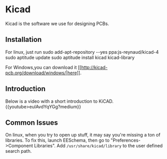 # Kicad

Kicad is the software we use for designing PCBs.

## Installation
For linux, just run
  sudo add-apt-repository --yes ppa:js-reynaud/kicad-4
  sudo aptitude update
  sudo aptitude install kicad kicad-library
  
For Windows,you can download it [[http://kicad-pcb.org/download/windows/|here]].

## Introduction
Below is a video with a short introduction to KiCAD.
\{\{youtube\>eulAvdYqYGg?medium\}\}
  
## Common Issues
On linux, when you try to open up stuff, it may say you're missing a ton of libraries. To fix this, launch EESchema, then go to "Preferences-\>Component Libraries". Add  `/usr/share/kicad/library` to the user defined search path.
